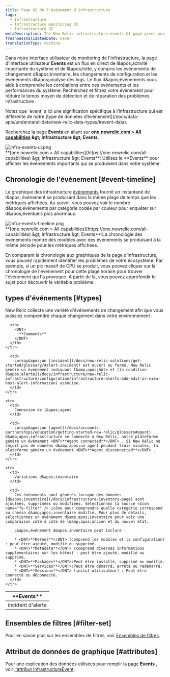 ```yaml
---
title: Page UI de l'événement d'infrastructure
tags:
  - Infrastructure
  - Infrastructure monitoring UI
  - Infrastructure UI
metaDescription: The New Relic infrastructure events UI page gives you a unified timeline of important changes and events in your architecture.
freshnessValidatedDate: never
translationType: machine
---
```


Dans notre interface utilisateur de monitoring de l&apos;infrastructure, la page d&apos;interface utilisateur <DNT>**Events**</DNT> est un flux en direct de l&amp;apos;activité importante du système et de l&amp;apos;hôte, y compris les événements de changement d&amp;apos;inventaire, les changements de configuration et les événements d&amp;apos;analyse des logs. Le flux d&amp;apos;événements vous aide à comprendre les corrélations entre ces événements et les performances du système. Recherchez et filtrez votre événement pour réduire le temps moyen de détection et de réparation des problèmes infrastructure .

<Callout variant="tip">
  Notez que `event` a ici une signification spécifique à l’infrastructure qui est différente de notre [type de données d’événement](/docs/data-apis/understand-data/new-relic-data-types/#event-data).
</Callout>

Recherchez la page <DNT>**Events**</DNT> en allant sur <DNT>**[one.newrelic.com &gt; All capabilities](https://one.newrelic.com/all-capabilities) &amp;gt; Infrastructure &amp;gt; Events**</DNT>.

<img title="infra-events-ui.png" alt="infra-events-ui.png" src="/images/infrastructure_screenshot-crop_events.webp" />

<figcaption>
  <DNT>**[one.newrelic.com &gt; All capabilities](https://one.newrelic.com/all-capabilities) &amp;gt; Infrastructure &amp;gt; Events**</DNT>: Utilisez le <DNT>**Events**</DNT> pour afficher les événements importants qui se produisent dans votre système.
</figcaption>

## Chronologie de l&apos;événement [#event-timeline]

Le graphique des infrastructure [événements](/docs/infrastructure/new-relic-infrastructure/infrastructure-ui-pages/infrastructure-events-page) fournit un instantané de l&amp;apos; événement se produisant dans la même plage de temps que les métriques affichées. Au survol, vous pouvez voir le nombre d&amp;apos;événements par catégorie codée par couleur pour enquêter sur d&amp;apos;éventuels pics anormaux.

<img title="infra-events-timeline.png" alt="infra-events-timeline.png" src="/images/infrastructure_screenshot-crop_events-timeline.webp" />

<figcaption>
  <DNT>**[one.newrelic.com &gt; All capabilities](https://one.newrelic.com/all-capabilities) &amp;gt; Infrastructure &amp;gt; Events**</DNT>:La chronologie des événements montre des modèles avec des événements se produisant à la même période pour les métriques affichées.
</figcaption>

En comparant la chronologie aux graphiques de la page d’infrastructure, vous pouvez rapidement identifier les problèmes de votre écosystème. Par exemple, si un pic massif de CPU se produit, vous pouvez cliquer sur la chronologie de l&apos;événement pour cette plage horaire pour trouver l&apos;événement qui l&apos;a provoqué. À partir de là, vous pouvez approfondir le sujet pour découvrir le véritable problème.

## types d&apos;événements [#types]

New Relic collecte une variété d&apos;événements de changement afin que vous puissiez comprendre chaque changement dans votre environnement :

<table>
  <thead>
    <tr>
      <th style={{ width: "200px" }}>
        <DNT>
          **Events**
        </DNT>
      </th>

      <th>
        <DNT>
          **Comments**
        </DNT>
      </th>
    </tr>
  </thead>

  <tbody>
    <tr>
      <td>
        incident d&apos;alerte
      </td>

      <td>
        Lorsqu&apos;un [incident](/docs/new-relic-solutions/get-started/glossary/#alert-incident) est ouvert ou fermé, New Relic génère un événement indiquant l&amp;apos;hôte et [la condition d&apos;alerte](/docs/infrastructure/new-relic-infrastructure/configuration/infrastructure-alerts-add-edit-or-view-host-alert-information) associée.
      </td>
    </tr>

    <tr>
      <td>
        Connexion de l&apos;agent
      </td>

      <td>
        Lorsqu&apos;un [agent](/docs/accounts-partnerships/education/getting-started-new-relic/glossary#agent) d&amp;apos;infrastructure se connecte à New Relic, notre plateforme génère un événement <DNT>**Agent connected**</DNT> . Si New Relic ne reçoit pas de données d&amp;apos;un agent pendant trois minutes, la plateforme génère un événement <DNT>**Agent disconnected**</DNT> .
      </td>
    </tr>

    <tr>
      <td>
        Variations d&apos;inventaire
      </td>

      <td>
        Ces événements sont générés lorsque des données [d&apos;inventaire](/docs/infrastructure-inventory-page) sont ajoutées, supprimées ou modifiées. Sélectionnez la source <Icon name="fe-filter" /> icône pour comprendre quelle catégorie correspond au chemin d&amp;apos;inventaire modifié. Pour plus de détails, sélectionnez un événement d&amp;apos;inventaire pour voir une comparaison côte à côte de l&amp;apos;ancien et du nouvel état.

        L&apos;événement d&apos;inventaire peut inclure :

        * <DNT>**Kernel**</DNT> (comprend les modules et la configuration) : peut être ajouté, modifié ou supprimé.
        * <DNT>**Metadata**</DNT> (comprend diverses informations supplémentaires sur les hôtes) : peut être ajouté, modifié ou supprimé.
        * <DNT>**Packages**</DNT>:Peut être installé, supprimé ou modifié.
        * <DNT>**Services**</DNT>:Peut être démarré, arrêté ou redémarré.
        * <DNT>**Sessions**</DNT> (inclut utilisateur) : Peut être connecté ou déconnecté.
      </td>
    </tr>
  </tbody>
</table>

## Ensembles de filtres [#filter-set]

Pour en savoir plus sur les ensembles de filtres, voir [Ensembles de filtres](/docs/infrastructure/infrastructure-ui-pages/infrastructure-inventory-page-search-your-entire-infrastructure#filter-sets).

## Attribut de données de graphique [#attributes]

Pour une explication des données utilisées pour remplir la page <DNT>**Events**</DNT> , voir [l&apos;attribut InfrastructureEvent](/attribute-dictionary/?event=InfrastructureEvent).